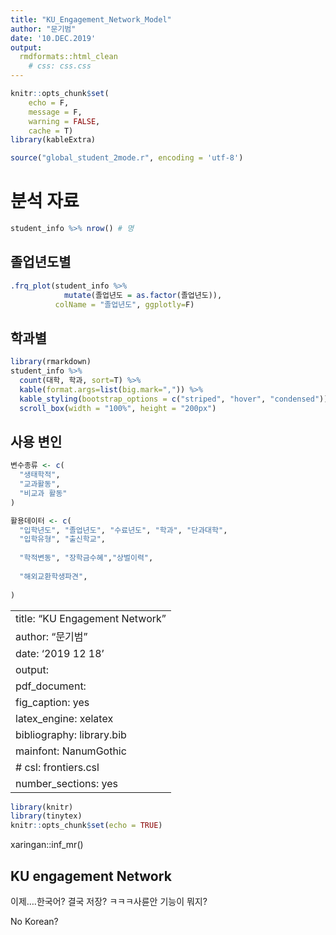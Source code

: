 ```yaml
---
title: "KU_Engagement_Network_Model"
author: "문기범"
date: '10.DEC.2019'
output: 
  rmdformats::html_clean
    # css: css.css
---
```



```r
knitr::opts_chunk$set(
	echo = F,
	message = F,
	warning = FALSE,
	cache = T)
library(kableExtra)

```

```r
source("global_student_2mode.r", encoding = 'utf-8')
```

# 분석 자료

```r
student_info %>% nrow() # 명
```

## 졸업년도별 

```r

.frq_plot(student_info %>% 
            mutate(졸업년도 = as.factor(졸업년도)), 
          colName = "졸업년도", ggplotly=F)
```

## 학과별

```r
library(rmarkdown)
student_info %>% 
  count(대학, 학과, sort=T) %>% 
  kable(format.args=list(big.mark=",")) %>% 
  kable_styling(bootstrap_options = c("striped", "hover", "condensed")) %>%
  scroll_box(width = "100%", height = "200px")
```

## 사용 변인

```r

변수종류 <- c(
  "생태학적",
  "교과활동",
  "비교과 활동"
)

활용데이터 <- c(
  "입학년도", "졸업년도", "수료년도", "학과", "단과대학",
  "입학유형", "출신학교",
  
  "학적변동", "장학금수혜","상벌이력", 
  
  "해외교환학생파견", 
  
)

```


<!--chapter:end:analysis.Rmd-->

---
title: "KU Engagement Network"
author: "문기범"
date: '2019 12 18 '
output: 
  pdf_document:
    fig_caption: yes
    latex_engine: xelatex
bibliography: library.bib
mainfont: NanumGothic
# csl: frontiers.csl
number_sections: yes
---

```r
library(knitr)
library(tinytex)
knitr::opts_chunk$set(echo = TRUE)
```
xaringan::inf_mr()

## KU engagement Network
이제....한국어? 결국 저장?
ㅋㅋㅋ사륜안 기능이 뭐지?

No Korean?

<!-- [@Clark1997] -->

\begin{equation}
\label{eq-abc}
a + b = c
\end{equation}



<!--chapter:end:paper.Rmd-->

